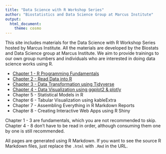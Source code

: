 ```yaml
---
title: "Data Science with R Workshop Series"
author: "Biostatistics and Data Science Group at Marcus Institute"
output: 
  html_document:
    theme: cosmo
---
```


This site includes materials for the Data Science with R Workshop Series hosted by Marcus Institute. All the materials are developed by the Biostats and Data Science group at Marcus Institute. We aim to provide trainings to our own group numbers and individuals who are interested in doing data science works using R.

- [Chapter 1 - R Programming Fundamentals](01_getting_started.html)
- [Chapter 2 - Read Data into R](02_data_io.html)
- [Chapter 3 - Data Transformation using Tidyverse](03_data_transformation.html)
- [Chapter 4 - Data Visualization using ggplot2 & plotly](04_data_visualization.html)
- Chapter 5 - Statistical Models in R
- Chapter 6 - Tabular Visualization using kableExtra
- Chapter 7 - Assembling Everything in R Markdown Reports
- Chapter 8 - Creating Interactive Web Apps using R Shiny

Chapter 1 - 3 are fundamentals, which you are not recommended to skip. Chapter 4 - 8 don't have to be read in order, although consuming them one by one is still recommended. 

All pages are generated using R Markdown. If you want to see the source R Markdown files, just replace the `.html` with `.Rmd` in the URL.
